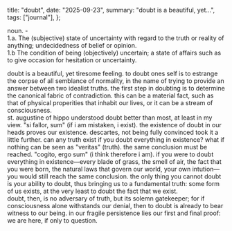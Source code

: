   title: "doubt",
  date: "2025-09-23",
  summary: "doubt is a beautiful, yet...",
  tags: ["journal"],
};

noun. - 
<br />
1.a. The (subjective) state of uncertainty with regard to the truth or reality of anything; undecidedness of belief or opinion. 
<br />
1.b The condition of being (objectively) uncertain; a state of affairs such as to give occasion for hesitation or uncertainty. 
<br />

doubt is a beautiful, yet tiresome feeling. to doubt ones self is to estrange the corpse of all semblance of normality,
in the name of trying to provide an answer between two idealist truths. the first step in doubting is to determine the canonical 
fabric of contradiction. this can be a material fact, such as that of physical properities that inhabit our lives, or it can be a stream of consciousness.
<br /> 
st. augustine of hippo understood doubt better than most, at least in my view. "si fallor, sum" (if i am mistaken, i exist).
the existence of doubt in our heads proves our existence. descartes, not being fully convinced took it a little further. 
can any truth exist if you doubt everything in existence? what if nothing can be seen as "veritas" (truth). the same conclusion must be reached.
"cogito, ergo sum" (i think therefore i am). if you were to doubt everything in existence—every blade of grass, the smell of air, the fact that you were born, 
the natural laws that govern our world, your own intution—you would still reach the same conclusion. the only thing you cannot doubt is your ability to doubt,
thus bringing us to a fundamental truth: some form of us exists, at the very least to doubt the fact that we exist.
<br />
doubt, then, is no adversary of truth, but its solemn gatekeeper; 
for if consciousness alone withstands our denial, then to doubt is already to bear witness to our being.
in our fragile persistence lies our first and final proof: we are here, if only to question.
